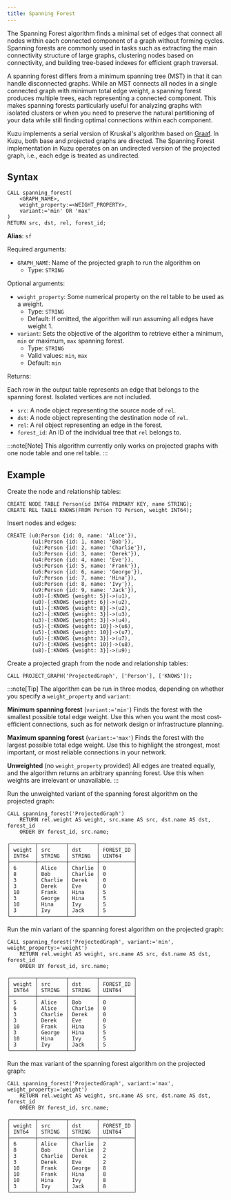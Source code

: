 ```yaml
---
title: Spanning Forest
---
```


The Spanning Forest algorithm finds a minimal set of edges that connect all nodes within each
connected component of a graph without forming cycles. Spanning forests are commonly used in
tasks such as extracting the main connectivity structure of large graphs, clustering nodes based on connectivity,
and building tree-based indexes for efficient graph traversal.

A spanning forest differs from a minimum spanning tree (MST) in that it can handle disconnected graphs.
While an MST connects all nodes in a single connected graph with minimum total edge weight, a spanning
forest produces multiple trees, each representing a connected component. This makes spanning forests particularly
useful for analyzing graphs with isolated clusters or when you need to preserve the natural partitioning
of your data while still finding optimal connections within each component.

Kuzu implements a serial version of Kruskal's algorithm based on [Graaf](https://bobluppes.github.io/graaf/).
In Kuzu, both base and projected graphs are directed. The Spanning Forest implementation in Kuzu operates on
an undirected version of the projected graph, i.e., each edge is treated as undirected.

## Syntax

```cypher
CALL spanning_forest(
    <GRAPH_NAME>,
    weight_property:=<WEIGHT_PROPERTY>,
    variant:='min' OR 'max'
)
RETURN src, dst, rel, forest_id;
```

**Alias**: `sf`

Required arguments:

- `GRAPH_NAME`: Name of the projected graph to run the algorithm on
    - Type: `STRING`

Optional arguments:

- `weight_property`: Some numerical property on the rel table to be used as a weight.
    - Type: `STRING`
    - Default: If omitted, the algorithm will run assuming all edges have weight 1.
- `variant`: Sets the objective of the algorithm to retrieve either a minimum, `min` or maximum, `max` spanning forest.
    - Type: `STRING`
    - Valid values: `min`, `max`
    - Default: `min`

Returns:

Each row in the output table represents an edge that belongs to the spanning forest.
Isolated vertices are not included.

- `src`: A node object representing the source node of `rel`.
- `dst`: A node object representing the destination node of `rel`.
- `rel`: A rel object representing an edge in the forest.
- `forest_id`: An ID of the individual tree that `rel` belongs to.

:::note[Note]
This algorithm currently only works on projected graphs with one node table and one rel table.
:::

## Example

Create the node and relationship tables:
```cypher
CREATE NODE TABLE Person(id INT64 PRIMARY KEY, name STRING);
CREATE REL TABLE KNOWS(FROM Person TO Person, weight INT64);
```
Insert nodes and edges:
```cypher
CREATE (u0:Person {id: 0, name: 'Alice'}),
        (u1:Person {id: 1, name: 'Bob'}),
        (u2:Person {id: 2, name: 'Charlie'}),
        (u3:Person {id: 3, name: 'Derek'}),
        (u4:Person {id: 4, name: 'Eve'}),
        (u5:Person {id: 5, name: 'Frank'}),
        (u6:Person {id: 6, name: 'George'}),
        (u7:Person {id: 7, name: 'Hina'}),
        (u8:Person {id: 8, name: 'Ivy'}),
        (u9:Person {id: 9, name: 'Jack'}),
        (u0)-[:KNOWS {weight: 5}]->(u1),
        (u0)-[:KNOWS {weight: 6}]->(u2),
        (u1)-[:KNOWS {weight: 8}]->(u2),
        (u2)-[:KNOWS {weight: 3}]->(u3),
        (u3)-[:KNOWS {weight: 3}]->(u4),
        (u5)-[:KNOWS {weight: 10}]->(u6),
        (u5)-[:KNOWS {weight: 10}]->(u7),
        (u6)-[:KNOWS {weight: 3}]->(u7),
        (u7)-[:KNOWS {weight: 10}]->(u8),
        (u8)-[:KNOWS {weight: 3}]->(u9);
```
Create a projected graph from the node and relationship tables:
```cypher
CALL PROJECT_GRAPH('ProjectedGraph', ['Person'], ['KNOWS']);
```

:::note[Tip]
The algorithm can be run in three modes, depending on whether you specify a `weight_property` and `variant`:

**Minimum spanning forest** (`variant:='min'`)
Finds the forest with the smallest possible total edge weight.
Use this when you want the most cost-efficient connections, such as for network design or infrastructure planning.

**Maximum spanning forest** (`variant:='max'`)
Finds the forest with the largest possible total edge weight.
Use this to highlight the strongest, most important, or most reliable connections in your network.

**Unweighted** (no `weight_property` provided)
All edges are treated equally, and the algorithm returns an arbitrary spanning forest.
Use this when weights are irrelevant or unavailable.
:::

Run the unweighted variant of the spanning forest algorithm on the projected graph:
```cypher
CALL spanning_forest('ProjectedGraph')
    RETURN rel.weight AS weight, src.name AS src, dst.name AS dst, forest_id
    ORDER BY forest_id, src.name;
```
```table
┌────────┬─────────┬─────────┬───────────┐
│ weight │ src     │ dst     │ FOREST_ID │
│ INT64  │ STRING  │ STRING  │ UINT64    │
├────────┼─────────┼─────────┼───────────┤
│ 6      │ Alice   │ Charlie │ 0         │
│ 8      │ Bob     │ Charlie │ 0         │
│ 3      │ Charlie │ Derek   │ 0         │
│ 3      │ Derek   │ Eve     │ 0         │
│ 10     │ Frank   │ Hina    │ 5         │
│ 3      │ George  │ Hina    │ 5         │
│ 10     │ Hina    │ Ivy     │ 5         │
│ 3      │ Ivy     │ Jack    │ 5         │
└────────┴─────────┴─────────┴───────────┘
```

Run the min variant of the spanning forest algorithm on the projected graph:
```cypher
CALL spanning_forest('ProjectedGraph', variant:='min', weight_property:='weight')
    RETURN rel.weight AS weight, src.name AS src, dst.name AS dst, forest_id
    ORDER BY forest_id, src.name;
```
```table
┌────────┬─────────┬─────────┬───────────┐
│ weight │ src     │ dst     │ FOREST_ID │
│ INT64  │ STRING  │ STRING  │ UINT64    │
├────────┼─────────┼─────────┼───────────┤
│ 5      │ Alice   │ Bob     │ 0         │
│ 6      │ Alice   │ Charlie │ 0         │
│ 3      │ Charlie │ Derek   │ 0         │
│ 3      │ Derek   │ Eve     │ 0         │
│ 10     │ Frank   │ Hina    │ 5         │
│ 3      │ George  │ Hina    │ 5         │
│ 10     │ Hina    │ Ivy     │ 5         │
│ 3      │ Ivy     │ Jack    │ 5         │
└────────┴─────────┴─────────┴───────────┘
```

Run the max variant of the spanning forest algorithm on the projected graph:
```cypher
CALL spanning_forest('ProjectedGraph', variant:='max', weight_property:='weight')
    RETURN rel.weight AS weight, src.name AS src, dst.name AS dst, forest_id
    ORDER BY forest_id, src.name;
```
```table
┌────────┬─────────┬─────────┬───────────┐
│ weight │ src     │ dst     │ FOREST_ID │
│ INT64  │ STRING  │ STRING  │ UINT64    │
├────────┼─────────┼─────────┼───────────┤
│ 6      │ Alice   │ Charlie │ 2         │
│ 8      │ Bob     │ Charlie │ 2         │
│ 3      │ Charlie │ Derek   │ 2         │
│ 3      │ Derek   │ Eve     │ 2         │
│ 10     │ Frank   │ George  │ 8         │
│ 10     │ Frank   │ Hina    │ 8         │
│ 10     │ Hina    │ Ivy     │ 8         │
│ 3      │ Ivy     │ Jack    │ 8         │
└────────┴─────────┴─────────┴───────────┘
```
